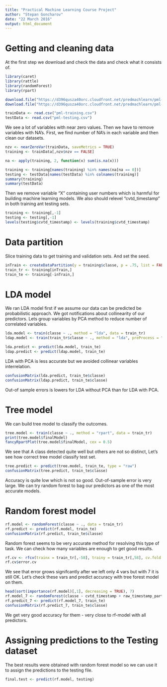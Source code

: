 ```yaml
---
title: "Practical Machine Learning Course Project"
author: "Stepan Goncharov"
date: "22 March 2016"
output: html_document
---
```


# Getting and cleaning data
At the first step we download and check the data and check what it consists of.

```r
library(caret)
library(rattle)
library(randomForest)
library(rpart)

download.file("https://d396qusza40orc.cloudfront.net/predmachlearn/pml-training.csv", destfile = "pml-training.csv")
download.file("https://d396qusza40orc.cloudfront.net/predmachlearn/pml-testing.csv", destfile = "pml-testing.csv")

trainData <- read.csv("pml-training.csv")
testData <- read.csv("pml-testing.csv")
```

We see a lot of variables with near zero values. Then we have to remove variables with NA's. First, we find number of NA's in each variable and then clean our datasets.

```r
nzv <- nearZeroVar(trainData, saveMetrics = TRUE)
training <- trainData[,nzv$nzv == FALSE]

na <- apply(training, 2, function(x) sum(is.na(x)))

training <- training[names(training) %in% names(na[na == 0])]
testing <- testData[names(testData) %in% colnames(training)]
summary(training)
summary(testData)
```

Then we remove variable "X" containing user numbers which is harmful for building machine learning models. We also should relevel "cvtd_timestamp" in both training ant testing sets.

```r
training <- training[,-1]
testing <- testing[,-1]
levels(testing$cvtd_timestamp) <- levels(training$cvtd_timestamp)
```

# Data partition

Slice training data to get training and validation sets. And set the seed.

```r
inTrain <- createDataPartition(y = training$classe, p = .75, list = FALSE)
train_tr <- training[inTrain,]
train_te <- training[-inTrain,]
```

# LDA model

We ran LDA model first if we assume our data can be predicted be probabilistic approach. We got notifications about collinearity of our predictors. Lets group variables by PCA method to reduce number of correlated variables.

```r
lda.model <- train(classe ~ ., method = "lda", data = train_tr)
ldap.model <- train(train_tr$classe ~ ., method = "lda", preProcess = "pca", data = train_tr)

lda.predict <- predict(lda.model, train_te)
ldap.predict <- predict(ldap.model, train_te)
```

LDA with PCA is less accurate but we avoided collinear variables interrelation.

```r
confusionMatrix(lda.predict, train_te$classe)
confusionMatrix(ldap.predict, train_te$classe)
```

Out-of sample errors is lowers for LDA without PCA than for LDA with PCA.

# Tree model

We can build tree model to classify the outcomes.

```r
tree.model <- train(classe ~ ., method = "rpart", data = train_tr)
print(tree.model$finalModel)
fancyRpartPlot(tree.model$finalModel, cex = 0.5)
```

We see that A class detected quite well but others are not so distinct, Let's see how correct tree model classify test set.

```r
tree.predict <- predict(tree.model, train_te, type = "raw")
confusionMatrix(tree.predict, train_te$classe)
```

Accuracy is quite low which is not so good. Out-of-sample error is very large. We can try random forest to bag our predictors as one of the most accurate models.

# Random forest model

```r
rf.model <- randomForest(classe ~ ., data = train_tr)
rf.predict <- predict(rf.model, train_te)
confusionMatrix(rf.predict, train_te$classe)
```

Random forest seems to be very accurate method for resolving this type of task.
We can check how many variables are enough to get good results.

```r
rf.cv <- rfcv(trainx = train_tr[,-58], trainy = train_tr[,58], cv.fold = 10)
rf.cv$error.cv
```

We see that error grows signifcantly after we left only 4 vars but with 7 it is still OK. Let's check these vars and predict accuracy with tree forest model on them.

```r
head(sort(importance(rf.model)[,1], decreasing = TRUE), 7)
rf.model_7 <- randomForest(classe ~ cvtd_timestamp + raw_timestamp_part_1 + num_window + roll_belt + yaw_belt + pitch_forearm + magnet_dumbbell_y, data = train_tr)
rf.predict_7 <- predict(rf.model_7, train_te)
confusionMatrix(rf.predict_7, train_te$classe)
```

We get very good accuracy for them - very close to rf-model with all predictors.

# Assigning predictions to the Testing dataset

The best results were obtained with random forest model so we can use it to assign the predictions to the testing file.

```r
final.test <- predict(rf.model, testing)
```
